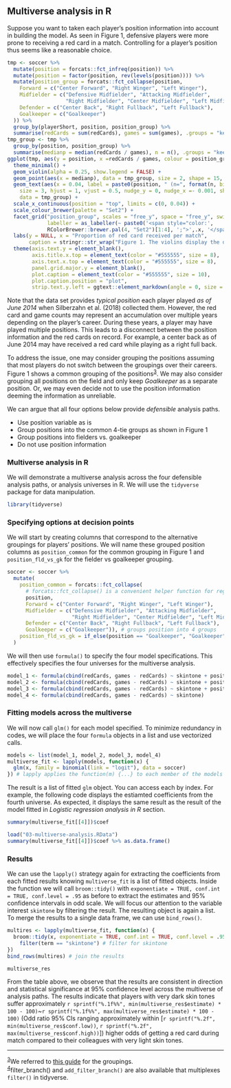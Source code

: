 ## Multiverse analysis in R

Suppose you want to taken each player's position information into account in building the model. As seen in Figure 1, defensive players were more prone to receiving a red card in a match. Controlling for a player's position thus seems like a reasonable choice.

```r
tmp <- soccer %>%
  mutate(position = forcats::fct_infreq(position)) %>%
  mutate(position = factor(position, rev(levels(position)))) %>%
  mutate(position_group = forcats::fct_collapse(position,
    Forward = c("Center Forward", "Right Winger", "Left Winger"),
    Midfielder = c("Defensive Midfielder", "Attacking Midfielder", 
                   "Right Midfielder", "Center Midfielder", "Left Midfielder"),
    Defender = c("Center Back", "Right Fullback", "Left Fullback"),
    Goalkeeper = c("Goalkeeper")
  )) %>%
  group_by(playerShort, position, position_group) %>%
  summarise(redCards = sum(redCards), games = sum(games), .groups = "keep")
tmp_group <- tmp %>%
  group_by(position, position_group) %>%
  summarise(medianp = median(redCards / games), n = n(), .groups = "keep")
ggplot(tmp, aes(y = position, x =redCards / games, colour = position_group)) +
  theme_minimal() +
  geom_violin(alpha = 0.25, show.legend = FALSE) +
  geom_point(aes(x = medianp), data = tmp_group, size = 2, shape = 15, show.legend = FALSE) +
  geom_text(aes(x = 0.04, label = paste0(position, " (n=", format(n, big.mark = ",") , ")")),
    size = 3, hjust = 1, vjust = 0.5, nudge_y = 0, nudge_x =- 0.001, show.legend = FALSE,
    data = tmp_group) +
  scale_x_continuous(position = "top", limits = c(0, 0.04)) +
  scale_colour_brewer(palette = "Set2") +
  facet_grid("position_group", scales = "free_y", space = "free_y", switch = "y",
             labeller = as_labeller(~ paste0('<span style="color:',
             RColorBrewer::brewer.pal(4, "Set2")[1:4], ';">',.x, '</span>'))) +
  labs(y = NULL, x = "Proportion of red card received per match", 
       caption = stringr::str_wrap("Figure 1. The violins display the distributions of each player's proportion of games where they received a red card and the squares indicate the median value for each position. They suggest that the likelihood of receiving a red card in a soccer match may vary by position.", width = 95)) +
  theme(axis.text.y = element_blank(),
        axis.title.x.top = element_text(color = "#555555", size = 8),
        axis.text.x.top = element_text(color = "#555555", size = 8),
        panel.grid.major.y = element_blank(),
        plot.caption = element_text(color = "#555555", size = 10),
        plot.caption.position = "plot",
        strip.text.y.left = ggtext::element_markdown(angle = 0, size = 10))
```

Note that the data set provides _typical position_ each player played _as of June 2014_ when Silberzahn et al. (2018) collected them. However, the red card and game counts may represent an accumulation over multiple years depending on the player's career. During these years, a player may have played multiple positions. This leads to a disconnect between the position information and the red cards on record. For example, a center back as of June 2014 may have received a red card while playing as a right full back. 

To address the issue, one may consider grouping the positions assuming that most players do not switch between the groupings over their careers. Figure 1 shows a common grouping of the positions<sup><a href="#note3">3</a></sup>. We may also consider grouping all positions on the field and only keep _Goalkeeper_ as a separate position. Or, we may even decide not to use the position information deeming the information as unreliable. 

We can argue that all four options below provide _defensible_ analysis paths.

+   Use position variable as is
+   Group positions into the common 4-tie groups as shown in Figure 1
+   Group positions into fielders vs. goalkeeper
+   Do not use position information

### Multiverse analysis in R

We will demonstrate a multiverse analysis across the four defensible analysis paths, or analysis universes in R. We will use the `tidyverse` package for data manipulation.

```r
library(tidyverse)
```

### Specifying options at decision points

We will start by creating columns that correspond to the alternative groupings for players' positions. We will name these grouped position columns as `position_common` for the common grouping in Figure 1 and `position_fld_vs_gk` for the fielder vs goalkeeper grouping.

```r
soccer <- soccer %>%
  mutate(
    position_common = forcats::fct_collapse( 
      # forcats::fct_collapse() is a convenient helper function for regrouping factors
      position, 
      Forward = c("Center Forward", "Right Winger", "Left Winger"), 
      Midfielder = c("Defensive Midfielder", "Attacking Midfielder", 
                     "Right Midfielder", "Center Midfielder", "Left Midfielder"), 
      Defender = c("Center Back", "Right Fullback", "Left Fullback"), 
      Goalkeeper = c("Goalkeeper")), # groups position into 4 groups
    position_fld_vs_gk = if_else(position == "Goalkeeper", "Goalkeeper", "Fielder") # group all fielders
  )
```

We will then use `formula()` to specify the four model specifications. This effectively specifies the four universes for the multiverse analysis.

```r
model_1 <- formula(cbind(redCards, games - redCards) ~ skintone + position)
model_2 <- formula(cbind(redCards, games - redCards) ~ skintone + position_common)
model_3 <- formula(cbind(redCards, games - redCards) ~ skintone + position_fld_vs_gk)
model_4 <- formula(cbind(redCards, games - redCards) ~ skintone)
```


### Fitting models across the multiverse

We will now call `glm()` for each model specified. To minimize redundancy in codes, we will place the four `formula` objects in a list and use vectorized calls. 

```r
models <- list(model_1, model_2, model_3, model_4)
multiverse_fit <- lapply(models, function(x) {
  glm(x, family = binomial(link = "logit"), data = soccer)
}) # lapply applies the function(m) {...} to each member of the models list
```

The result is a list of fitted `glm` object. You can access each by index. For example, the following code displays the estiamted coefficients from the fourth universe. As expected, it displays the same result as the result of the model fitted in _Logistic regression analysis in R_ section.

```r
summary(multiverse_fit[[4]])$coef
```

```r
load("03-multiverse-analysis.RData")
summary(multiverse_fit[[4]])$coef %>% as.data.frame()
```

### Results

We can use the `lapply()` strategy again for extracting the coefficients from each fitted results knowing `multiverse_fit` is a list of fitted objects. Inside the function we will call `broom::tidy()` with `exponentiate = TRUE, conf.int = TRUE, conf.level = .95` as before to extract the estimates and 95% confidence intervals in odd scale. We will focus our attention to the variable interest `skintone` by filtering the result. The resulting object is again a list. To merge the results to a single data frame, we can use `bind_rows()`.

```r
multires <- lapply(multiverse_fit, function(x) {
  broom::tidy(x, exponentiate = TRUE, conf.int = TRUE, conf.level = .95) %>%
    filter(term == "skintone") # filter for skintone
})
bind_rows(multires) # join the results
```

```r
multiverse_res
```

From the table above, we observe that the results are consistent in direction and statistical significance at 95% confidence level across the multiverse of analysis paths. The results indicate that players with very dark skin tones suffer approximately `r sprintf("%.1f%%", min(multiverse_res$estimate) * 100 - 100)`~`r sprintf("%.1f%%", max(multiverse_res$estimate) * 100 - 100)` (Odd ratio 95% CIs ranging approximately within [`r sprintf("%.2f", min(multiverse_res$conf.low))`, `r sprintf("%.2f", max(multiverse_res$conf.high))`]) higher odds of getting a red card during match compared to their colleagues with very light skin tones. 

```{=html}
<hr />
<footnote id="note3"><sup><a href="#note3">3</a></sup>We referred to <a href="https://yoursoccerhome.com/soccer-positions-a-complete-and-easy-to-understand-guide/" target="_blank">this guide</a> for the groupings.</footnote>
<br /><footnote id="note4"><sup><a href="#note4">4</a></sup><coce>filter_branch()</code> and <code>add_filter_branch()</code> are also available that multiplexes <code>filter()</code> in tidyverse.</footnote>
```
